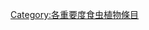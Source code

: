 {{catmore1|[[Wikipedia:食虫植物专题|Wikipedia:食虫植物专题]]}}
{{Articles by Importance|topic=食虫植物|project=食虫植物|format=toc}}
{{emptycat}}

[[Category:各重要度食虫植物條目|Category:各重要度食虫植物條目]]